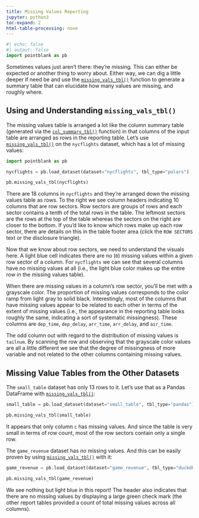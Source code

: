 ```yaml
---
title: Missing Values Reporting
jupyter: python3
toc-expand: 2
html-table-processing: none
---
```


```python
#| echo: false
#| output: false
import pointblank as pb
```

Sometimes values just aren't there: they're missing. This can either be expected or another thing to
worry about. Either way, we can dig a little deeper if need be and use the
[`missing_vals_tbl()`](https://posit-dev.github.io/pointblank/reference/missing_vals_tbl.html)
function to generate a summary table that can elucidate how many values are missing, and roughly
where.

## Using and Understanding `missing_vals_tbl()`

The missing values table is arranged a lot like the column summary table (generated via the
[`col_summary_tbl()`](https://posit-dev.github.io/pointblank/reference/col_summary_tbl.html)
function) in that columns of the input table are arranged as rows in the reporting table. Let's use
[`missing_vals_tbl()`](https://posit-dev.github.io/pointblank/reference/missing_vals_tbl.html) on
the `nycflights` dataset, which has a lot of missing values:

```python
import pointblank as pb

nycflights = pb.load_dataset(dataset="nycflights", tbl_type="polars")

pb.missing_vals_tbl(nycflights)
```

There are 18 columns in `nycflights` and they're arranged down the missing values table as rows. To
the right we see column headers indicating 10 columns that are row sectors. Row sectors are groups
of rows and each sector contains a tenth of the total rows in the table. The leftmost sectors are
the rows at the top of the table whereas the sectors on the right are closer to the bottom. If you'd
like to know which rows make up each row sector, there are details on this in the table footer area
(click the `ROW SECTORS` text or the disclosure triangle).

Now that we know about row sectors, we need to understand the visuals here. A light blue cell
indicates there are no (`0`) missing values within a given row sector of a column. For `nycflights`
we can see that several columns have no missing values at all (i.e., the light blue color makes up
the entire row in the missing values table).

When there are missing values in a column's row sector, you'll be met with a grayscale color. The
proportion of missing values corresponds to the color ramp from light gray to solid black.
Interestingly, most of the columns that have missing values appear to be related to each other in
terms of the extent of missing values (i.e., the appearance in the reporting table looks roughly the
same, indicating a sort of systematic missingness). These columns are `dep_time`, `dep_delay`,
`arr_time`, `arr_delay`, and `air_time`.

The odd column out with regard to the distribution of missing values is `tailnum`. By scanning the
row and observing that the grayscale color values are all a little different we see that the degree
of missingness of more variable and not related to the other columns containing missing values.

## Missing Value Tables from the Other Datasets

The `small_table` dataset has only 13 rows to it. Let's use that as a Pandas DataFrame with
[`missing_vals_tbl()`](https://posit-dev.github.io/pointblank/reference/missing_vals_tbl.html):

```python
small_table = pb.load_dataset(dataset="small_table", tbl_type="pandas")

pb.missing_vals_tbl(small_table)
```

It appears that only column `c` has missing values. And since the table is very small in terms of
row count, most of the row sectors contain only a single row.

The `game_revenue` dataset has *no* missing values. And this can be easily proven by using
[`missing_vals_tbl()`](https://posit-dev.github.io/pointblank/reference/missing_vals_tbl.html) with
it:

```python
game_revenue = pb.load_dataset(dataset="game_revenue", tbl_type="duckdb")

pb.missing_vals_tbl(game_revenue)
```

We see nothing but light blue in this report! The header also indicates that there are no missing
values by displaying a large green check mark (the other report tables provided a count of total
missing values across all columns).
